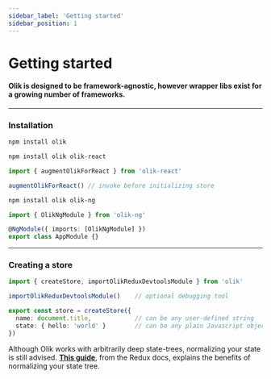 ```yaml
---
sidebar_label: 'Getting started'
sidebar_position: 1
---
```


# Getting started

#### Olik is designed to be framework-agnostic, however wrapper libs exist for a growing number of frameworks.

---

### Installation


<Tabs>
<TabItem value="no framework" label="No framework">

```bash
npm install olik
```

</TabItem>
<TabItem value="react" label="React">

```bash
npm install olik olik-react
```

```ts
import { augmentOlikForReact } from 'olik-react'

augmentOlikForReact() // invoke before initializing store
```

</TabItem>
<TabItem value="angular" label="Angular">

```bash
npm install olik olik-ng
```

```ts
import { OlikNgModule } from 'olik-ng'

@NgModule({ imports: [OlikNgModule] })
export class AppModule {}
```

</TabItem>
</Tabs>

---

### Creating a store
```ts
import { createStore, importOlikReduxDevtoolsModule } from 'olik'

importOlikReduxDevtoolsModule()    // optional debugging tool

export const store = createStore({
  name: document.title,            // can be any user-defined string
  state: { hello: 'world' }        // can be any plain Javascript object
})
```

Although Olik works with arbitrarily deep state-trees, normalizing your state is still advised.
[**This guide**](https://redux.js.org/recipes/structuring-reducers/normalizing-state-shape), from the Redux docs, explains the benefits of normalizing your state tree.


